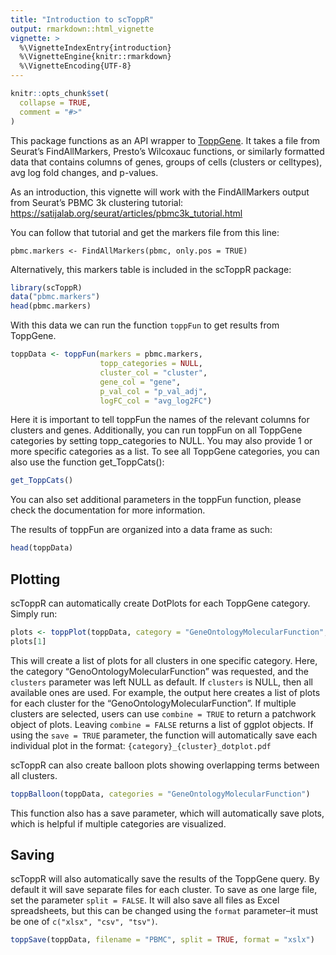 ```yaml
---
title: "Introduction to scToppR"
output: rmarkdown::html_vignette
vignette: >
  %\VignetteIndexEntry{introduction}
  %\VignetteEngine{knitr::rmarkdown}
  %\VignetteEncoding{UTF-8}
---
```


```r
knitr::opts_chunk$set(
  collapse = TRUE,
  comment = "#>"
)
```

This package functions as an API wrapper to [ToppGene](https://toppgene.cchmc.org/). It takes a file from Seurat's FindAllMarkers, Presto's Wilcoxauc functions, or similarly formatted data that contains columns of genes, groups of cells (clusters or celltypes), avg log fold changes, and p-values. 

As an introduction, this vignette will work with the FindAllMarkers output from Seurat's PBMC 3k clustering tutorial: [https://satijalab.org/seurat/articles/pbmc3k_tutorial.html](https://satijalab.org/seurat/articles/pbmc3k_tutorial.html)

You can follow that tutorial and get the markers file from this line:

```
pbmc.markers <- FindAllMarkers(pbmc, only.pos = TRUE)
```
Alternatively, this markers table is included in the scToppR package:
```r
library(scToppR)
data("pbmc.markers")
head(pbmc.markers)
```


With this data we can run the function `toppFun` to get results from ToppGene.

```r
toppData <- toppFun(markers = pbmc.markers,
                    topp_categories = NULL, 
                    cluster_col = "cluster", 
                    gene_col = "gene",
                    p_val_col = "p_val_adj",
                    logFC_col = "avg_log2FC")

```

Here it is important to tell toppFun the names of the relevant columns for clusters and genes. Additionally, you can run toppFun on all ToppGene categories by setting topp_categories to NULL. You may also provide 1 or more specific categories as a list. To see all ToppGene categories, you can also use the function get_ToppCats():

```r
get_ToppCats()
```

You can also set additional parameters in the toppFun function, please check the documentation for more information.

The results of toppFun are organized into a data frame as such:

```r
head(toppData)

```

## Plotting

scToppR can automatically create DotPlots for each ToppGene category. Simply run:

```r
plots <- toppPlot(toppData, category = "GeneOntologyMolecularFunction", clusters = NULL)
plots[1]
```

This will create a list of plots for all clusters in one specific category. Here, the category "GenoOntologyMolecularFunction" was requested, and the `clusters` parameter was left NULL as default. If `clusters` is NULL, then all available ones are used. For example, the output here creates a list of plots for each cluster for the "GenoOntologyMolecularFunction". If multiple clusters are selected, users can use `combine = TRUE` to return a patchwork object of plots. Leaving `combine = FALSE` returns a list of ggplot objects. If using the `save = TRUE` parameter, the function will automatically save each individual plot in the format: `{category}_{cluster}_dotplot.pdf`

scToppR can also create balloon plots showing overlapping terms between all clusters.

```r
toppBalloon(toppData, categories = "GeneOntologyMolecularFunction")
```

This function also has a save parameter, which will automatically save plots, which is helpful if multiple categories are visualized.


## Saving 

scToppR will also automatically save the results of the ToppGene query. By default it will save separate files for each cluster. To save as one large file, set the parameter `split = FALSE`. It will also save all files as Excel spreadsheets, but this can be changed using the `format` parameter--it must be one of `c("xlsx", "csv", "tsv")`.

```r
toppSave(toppData, filename = "PBMC", split = TRUE, format = "xslx")
```

